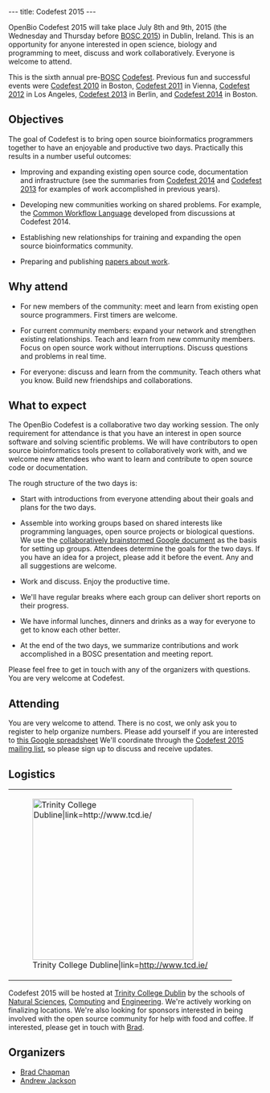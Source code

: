 ---
title: Codefest 2015
---

OpenBio Codefest 2015 will take place July 8th and 9th, 2015 (the Wednesday and Thursday before [[BOSC 2015]]) in Dublin, Ireland. This is an opportunity for anyone interested in open science, biology and programming to meet, discuss and work collaboratively. Everyone is welcome to attend.

This is the sixth annual pre-[[BOSC]] [[Codefest]]. Previous fun and successful events were [[Codefest 2010]] in
Boston, [[Codefest 2011]] in Vienna, [[Codefest 2012]] in Los Angeles, [[Codefest 2013]] in Berlin,
and [[Codefest 2014]] in Boston.

== Objectives ==

The goal of Codefest is to bring open source bioinformatics programmers together to have an enjoyable and productive two days. Practically this results in a number useful outcomes:

* Improving and expanding existing open source code, documentation and infrastructure (see the summaries from [https://docs.google.com/presentation/d/114yvrK0Veasc_ns_rg484j2xxRi1h7wNlU2XKONuUqY/edit Codefest 2014] and [http://bcb.io/2013/07/18/summary-from-bioinformatics-open-science-codefest-2013-tools-infrastructure-standards-and-visualization/ Codefest 2013] for examples of work accomplished in previous years).

* Developing new communities working on shared problems. For example, the [https://groups.google.com/forum/#!forum/common-workflow-language Common Workflow Language] developed from discussions at Codefest 2014.

* Establishing new relationships for training and expanding the open source bioinformatics community.

* Preparing and publishing [http://www.biomedcentral.com/1471-2105/15/S14/S7 papers about work].

== Why attend ==

* For new members of the community: meet and learn from existing open source programmers. First timers are welcome.

* For current community members: expand your network and strengthen existing relationships. Teach and learn from new community members. Focus on open source work without interruptions. Discuss questions and problems in real time. 

* For everyone: discuss and learn from the community. Teach others what you know. Build new friendships and collaborations.

== What to expect ==

The OpenBio Codefest is a collaborative two day working session. The only
requirement for attendance is that you have an interest in open source software
and solving scientific problems. We will have contributors to open source
bioinformatics tools present to collaboratively work with, and we welcome new
attendees who want to learn and contribute to open source code or documentation.

The rough structure of the two days is:

* Start with introductions from everyone attending about their goals and plans for the two days.

* Assemble into working groups based on shared interests like programming languages, open source projects or biological questions. We use the [https://docs.google.com/document/d/1BJ_l4LG_RiCukJaDSkK4-_apr2nBtFr4gUYQHo1HeVQ/edit collaboratively brainstormed Google document] as the basis for setting up groups. Attendees determine the goals for the two days. If you have an idea for a project, please add it before the event. Any and all suggestions are welcome.

* Work and discuss. Enjoy the productive time.

* We'll have regular breaks where each group can deliver short reports on their progress.

* We have informal lunches, dinners and drinks as a way for everyone to get to know each other better.

* At the end of the two days, we summarize contributions and work accomplished in a BOSC presentation and meeting report.

Please feel free to get in touch with any of the organizers with questions. You
are very welcome at Codefest.

== Attending ==

You are very welcome to attend. There is no cost, we only ask you to register to help organize numbers. Please add yourself if you are
interested to [https://docs.google.com/spreadsheets/d/1STl3x-KcInCxpGBgBHDz2C_LvrudXDe1X9d68NpH0Tk/edit?usp=sharing this Google spreadsheet]
We'll coordinate through the [https://groups.google.com/forum/?fromgroups#!forum/openbio-codefest-2015 Codefest 2015 mailing list],
so please sign up to discuss and receive updates.

== Logistics ==

{|
| [[File:TCDTrimmed.png‎|320px|right|Trinity College Dubline|link=http://www.tcd.ie/]]
|}

Codefest 2015 will be hosted at [http://www.tcd.ie/ Trinity College Dublin] by the schools of [http://naturalscience.tcd.ie/ Natural Sciences], [https://www.scss.tcd.ie/ Computing] and [http://www.tcd.ie/Engineering/ Engineering]. We're actively working on finalizing locations. We're also looking for sponsors interested in being involved with the open source community for help with food and coffee. If interested, please get in touch with [https://github.com/chapmanb Brad].

== Organizers ==

* [http://bcb.io/ Brad Chapman]
* [http://www.tcd.ie/Zoology/research/research/theoretical/andrewjackson.php Andrew Jackson]